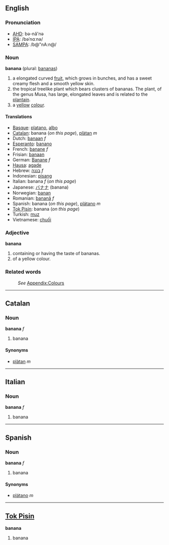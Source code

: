 ==English==
===Pronunciation===
*[[w:AHD|AHD]]: bə-nă'nə
*[[w:IPA|IPA]]: /bəˈnɑːnə/
*[[w:SAMPA|SAMPA]]: /b@"nA:n@/

===Noun===
'''banana''' (plural: [[bananas]])

#a elongated curved [[fruit]], which grows in bunches, and has a sweet creamy flesh and a smooth yellow skin.
#the tropical treelike plant which bears clusters of bananas. The plant, of the genus Musa, has large, elongated leaves and is related to the [[plantain]].
#a [[yellow]] [[color|colour]].

====Translations====
*[[Basque]]: [[platano]], [[albo]]
*[[Catalan]]: banana (''on this page''), [[plàtan]] ''m''
*Dutch: [[banaan]] ''f''
*[[Esperanto]]: [[banano]]
*French: [[banane]] ''f''
*Frisian: [[banaan]]
*German: [[Banane]] ''f''
*[[Hausa]]: [[agade]]
*Hebrew: [[בננה]] ''f''
*Indonesian: [[pisang]]
*Italian: banana ''f'' (''on this page'')
*Japanese: [[バナナ]] (banana)
*Norwegian: [[banan]]
*Romanian: [[banană]] ''f''
*Spanish: banana (''on this page''), [[plátano]] ''m''
*[[Tok Pisin]]: banana (''on this page'')
*Turkish: [[muz]]
*Vietnamese: [[chuối]]

===Adjective===
'''banana'''

#containing or having the taste of bananas.
#of a yellow colour.

===Related words===
:''See'' [[Wiktionary_Appendix:Colours|Appendix:Colours]]

----
==Catalan==
===Noun===
'''banana''' ''f''

# banana

====Synonyms====
*[[plàtan]] ''m''

----
==Italian==
===Noun===
'''banana''' ''f''

# banana

----
==Spanish==
===Noun===
'''banana''' ''f''

# banana

====Synonyms====
*[[plátano]] ''m''

----
==[[Tok Pisin]]==
'''banana'''
# banana